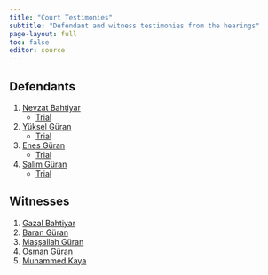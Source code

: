 ```yaml
---
title: "Court Testimonies"
subtitle: "Defendant and witness testimonies from the hearings"
page-layout: full
toc: false
editor: source
---
```


<style>
p {
  text-align: justify;
  margin: 0 1em 0em 0;
  padding-left: 0em;
  text-indent: 0em;
}

main ol ol, main ul ul, main ol ul, main ul ol {
margin-bottom: 0.2em;
}
</style>

## Defendants

1. [Nevzat Bahtiyar](suspect/bahtiyar_nevzat/index.qmd)
    * [Trial](suspect/bahtiyar_nevzat/testimony.qmd)
1. [Yüksel Güran](suspect/guran_yuksel/index.qmd)
    * [Trial](suspect/guran_yuksel/testimony.qmd)
1. [Enes Güran](suspect/guran_enes/index.qmd)
    * [Trial](suspect/guran_enes/testimony.qmd)
1. [Salim Güran](suspect/guran_salim/index.qmd)
    * [Trial](suspect/guran_salim/testimony.qmd)


## Witnesses

1. [Gazal Bahtiyar](witness/bahtiyar_gazal.qmd)
1. [Baran Güran](witness/guran_baran.qmd)
1. [Maşşallah Güran](witness/guran_masallah.qmd)
1. [Osman Güran](witness/guran_osman.qmd)
1. [Muhammed Kaya](witness/kaya_muhammed.qmd)
